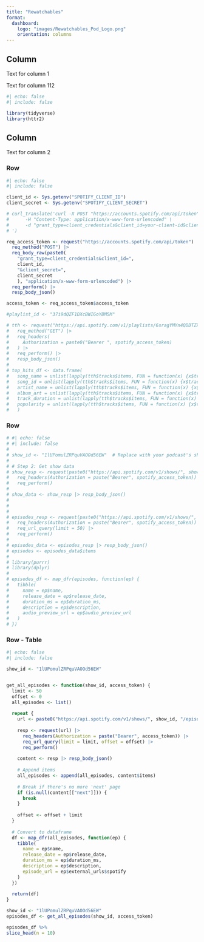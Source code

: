 ```yaml
---
title: "Rewatchables"
format:
  dashboard:
    logo: "images/Rewatchables_Pod_Logo.png"
    orientation: columns
---
```


## Column {width="35%"}

Text for column 1

Text for column 112

```r
#| echo: false
#| include: false

library(tidyverse)
library(httr2)
```

## Column {width="65%"}

Text for column 2

### Row {height="10%"}

```r
#| echo: false
#| include: false

client_id <- Sys.getenv("SPOTIFY_CLIENT_ID")
client_secret <- Sys.getenv("SPOTIFY_CLIENT_SECRET")

# curl_translate('curl -X POST "https://accounts.spotify.com/api/token" \
#      -H "Content-Type: application/x-www-form-urlencoded" \
#      -d "grant_type=client_credentials&client_id=your-client-id&client_secret=your-client-secret"
# ')

req_access_token <- request("https://accounts.spotify.com/api/token") |> 
  req_method("POST") |> 
  req_body_raw(paste0(
    "grant_type=client_credentials&client_id=",
    client_id,
    "&client_secret=",
    client_secret 
    ), "application/x-www-form-urlencoded") |> 
  req_perform() |>
  resp_body_json()

access_token <- req_access_token$access_token
```

```r

#playlist_id <- "37i9dQZF1DXcBWIGoYBM5M"

# tth <- request("https://api.spotify.com/v1/playlists/6sragYMYn4QDDTZXxoEC1H") |> 
#   req_method("GET") |> 
#   req_headers(
#     Authorization = paste0("Bearer ", spotify_access_token)
#   ) |> 
#   req_perform() |>
#   resp_body_json()
# 
# top_hits_df <- data.frame(
#   song_name = unlist(lapply(tth$tracks$items, FUN = function(x) {x$track$name })),
#   song_id = unlist(lapply(tth$tracks$items, FUN = function(x) {x$track$id })),
#   artist_name = unlist(lapply(tth$tracks$items, FUN = function(x) {x$track$album$artists[[1]]$name})),
#   album_art = unlist(lapply(tth$tracks$items, FUN = function(x) {x$track$album$images[[1]]$url})),
#   track_duration = unlist(lapply(tth$tracks$items, FUN = function(x) {x$track$duration_ms})), 
#   popularity = unlist(lapply(tth$tracks$items, FUN = function(x) {x$track$popularity}))
#   )

```

### Row {height="70%"}

```r
# #| echo: false
# #| include: false
# 
# show_id <- "1lUPomulZRPquVAOOd56EW"  # Replace with your podcast's show ID
# 
# # Step 2: Get show data
# show_resp <- request(paste0("https://api.spotify.com/v1/shows/", show_id)) |>
#   req_headers(Authorization = paste("Bearer", spotify_access_token)) |>
#   req_perform()
# 
# show_data <- show_resp |> resp_body_json()
# 
# 
# 
# episodes_resp <- request(paste0("https://api.spotify.com/v1/shows/", show_id, "/episodes")) |>
#   req_headers(Authorization = paste("Bearer", spotify_access_token)) |>
#   req_url_query(limit = 50) |>
#   req_perform()
# 
# episodes_data <- episodes_resp |> resp_body_json()
# episodes <- episodes_data$items
# 
# library(purrr)
# library(dplyr)
# 
# episodes_df <- map_dfr(episodes, function(ep) {
#   tibble(
#     name = ep$name,
#     release_date = ep$release_date,
#     duration_ms = ep$duration_ms,
#     description = ep$description,
#     audio_preview_url = ep$audio_preview_url
#   )
# })


```

### Row - Table {height="20%"}

```r
#| echo: false
#| include: false

show_id <- "1lUPomulZRPquVAOOd56EW"


get_all_episodes <- function(show_id, access_token) {
  limit <- 50
  offset <- 0
  all_episodes <- list()
  
  repeat {
    url <- paste0("https://api.spotify.com/v1/shows/", show_id, "/episodes")
    
    resp <- request(url) |>
      req_headers(Authorization = paste("Bearer", access_token)) |>
      req_url_query(limit = limit, offset = offset) |>
      req_perform()
    
    content <- resp |> resp_body_json()
    
    # Append items
    all_episodes <- append(all_episodes, content$items)
    
    # Break if there's no more 'next' page
    if (is.null(content[["next"]])) {
      break
    }
    
    offset <- offset + limit
  }
  
  # Convert to dataframe
  df <- map_dfr(all_episodes, function(ep) {
    tibble(
      name = ep$name,
      release_date = ep$release_date,
      duration_ms = ep$duration_ms,
      description = ep$description,
      episode_url = ep$external_urls$spotify
    )
  })
  
  return(df)
}


```

```r
show_id <- "1lUPomulZRPquVAOOd56EW"
episodes_df <- get_all_episodes(show_id, access_token)

episodes_df %>%
slice_head(n = 10)
```
